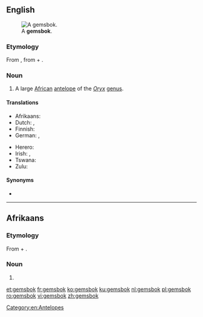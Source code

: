 ==English==
{{wikipedia}}
[[File:Oryx_gazella_(Okevi).jpg|thumb|A '''gemsbok'''.]]

===Etymology===
From {{etyl|af|en}} {{m|af|gemsbok}}, from {{etyl|nl|en}} {{m|nl|gems||[[chamois]]}} + {{m|nl|bok||[[buck]]}}.

===Noun===
{{en-noun}}

# A large [[African]] [[antelope]] of the ''[[Oryx]]'' [[genus]].

====Translations====
{{trans-top|a large African antelope of the ''Oryx'' genus}}
* Afrikaans: {{t|af|gemsbok}}
* Dutch: {{t+|nl|gemsbok|m}}, {{t|nl|spiesbok|m}}
* Finnish: {{t|fi|keihäsantilooppi}}
* German: {{t|de|Spießbock|m}}, {{t|de|Gemsbok|m}}
{{trans-mid}}
* Herero: {{t-needed|hz}}
* Irish: {{t|ga|geamsboc|m}}, {{t|ga|oracs gasaileach|m}}
* Tswana: {{t|tn|kukama}}
* Zulu: {{t-needed|zu}}
{{trans-bottom}}

====Synonyms====
* {{l|en|gemsbuck}}

[[Category:en:Antelopes]]

----

==Afrikaans==
===Etymology===
From {{etyl|nl|af}} {{m|nl|gems||[[chamois]]}} + {{m|nl|bok||[[buck]]}}.
===Noun===
{{af-noun|gemsbokke}}

# {{l|en|gemsbok}}

{{C|af|Antelopes}}

[[et:gemsbok]]
[[fr:gemsbok]]
[[ko:gemsbok]]
[[ku:gemsbok]]
[[nl:gemsbok]]
[[pl:gemsbok]]
[[ro:gemsbok]]
[[vi:gemsbok]]
[[zh:gemsbok]]